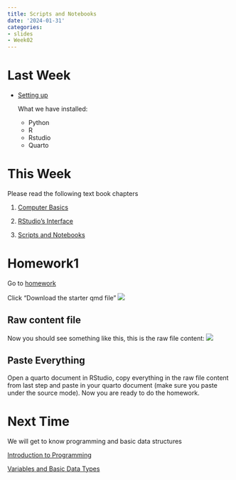 ```yaml
---
title: Scripts and Notebooks
date: '2024-01-31'
categories:
- slides
- Week02
---
```


# Last Week

-   [Setting up](https://srvanderplas.github.io/stat-computing-r-python/part-tools/02-setting-up-computer.html)

    What we have installed:

    -   Python
    -   R
    -   Rstudio
    -   Quarto

# This Week

Please read the following text book chapters

1.  [Computer Basics](https://srvanderplas.github.io/stat-computing-r-python/part-tools/01-computer-basics.html)

2.  [RStudio's Interface](https://srvanderplas.github.io/stat-computing-r-python/part-tools/03-Rstudio-interface.html)

3.  [Scripts and Notebooks](https://srvanderplas.github.io/stat-computing-r-python/part-tools/04-scripts-notebooks.html)

# Homework1

Go to [homework](https://srvanderplas.github.io/unl-stat151/homework/01-scripts-notebooks.html)

Click "Download the starter qmd file" ![](fig/hw1_download.png)

## Raw content file

Now you should see something like this, this is the raw file content: ![](fig/hw1_content.png)

## Paste Everything

Open a quarto document in RStudio, copy everything in the raw file content from last step and paste in your quarto document (make sure you paste under the source mode). Now you are ready to do the homework.

# Next Time

We will get to know programming and basic data structures

[Introduction to Programming](https://srvanderplas.github.io/stat-computing-r-python/part-gen-prog/00-intro.html)

[Variables and Basic Data Types](https://srvanderplas.github.io/stat-computing-r-python/part-gen-prog/01-basic-var-types.html)
